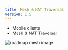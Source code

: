 ```yaml
---
title: Mesh & NAT Traversal
version: 1.5
---
```


- Mobile clients
- Mesh & NAT Traversal

<div class="image">
  <img
    src="/images/data/roadmap/mesh.png"
    loading="lazy"
    decoding="async"
    alt="roadmap mesh image"
    width={836}
    height={445}
  />
</div>
